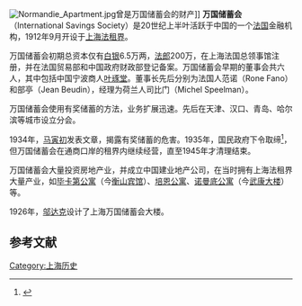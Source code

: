 [[File:Normandie_Apartment.jpg|thumb]]曾是万国储蓄会的财产]]
'''万国储蓄会'''（International Savings Society）是20世纪上半叶活跃于中国的一个[[法国|法国]]金融机构，1912年9月开设于[[上海法租界|上海法租界]]。

万国储蓄会初期总资本仅有[[银两|白银]]6.5万两，[[法郎|法郎]]200万，在上海法国总领事馆注册，并在法国贸易部和中国政府财政部登记备案。万国储蓄会早期的董事会共六人，其中包括中国宁波商人[[叶琢堂|叶琢堂]]。董事长先后分别为法国人范诺（Rone Fano）和部亭（Jean Beudin），经理为荷兰人司比门（Michel Speelman）。

万国储蓄会使用有奖储蓄的方法，业务扩展迅速。先后在天津、汉口、青岛、哈尔滨等城市设立分会。

1934年，[[马寅初|马寅初]]发表文章，揭露有奖储蓄的危害。1935年，国民政府下令取缔<ref>{{cite web|url=http://www.shtong.gov.cn/newsite/node2/node2245/node64514/node64520/node64543/node64551/userobject1ai58259.html|title=上海房地产志 >> 第二篇私营房地产业 >> 第二章外商 >>第三节　主要房地产公司|date=|publisher=上海市地方志办公室|accessdate=2010-08-31|archive-date=2016-04-27|archive-url=https://web.archive.org/web/20160427191538/http://www.shtong.gov.cn/Newsite/node2/node2245/node64514/node64520/node64543/node64551/userobject1ai58259.html|dead-url=no}}</ref>，但万国储蓄会在通商口岸的租界内继续经营，直至1945年才清理结束。

万国储蓄会大量投资房地产业，并成立中国建业地产公司，在当时拥有上海法租界大量产业，如[[衡山宾馆|毕卡第公寓]]（今[[衡山宾馆|衡山宾馆]]）、[[培恩公寓|培恩公寓]]、[[诺曼底公寓|诺曼底公寓]]（今[[武康大楼|武康大楼]]）等。

1926年，[[邬达克|邬达克]]设计了上海万国储蓄会大楼。
==参考文献==
{{reflist}}
[[Category:上海历史|Category:上海历史]]